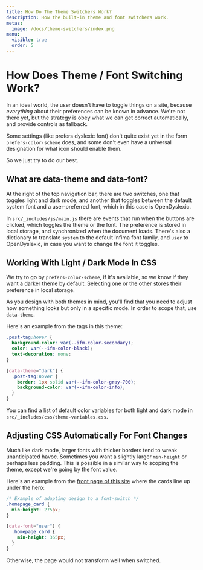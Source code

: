 ```yaml
---
title: How Do The Theme Switchers Work?
description: How the built-in theme and font switchers work.
metas:
  image: /docs/theme-switchers/index.png
menu:
  visible: true
  order: 5
---
```


# How Does Theme / Font Switching Work?

In an ideal world, the user doesn't have to toggle things on a 
site, because _everything_ about their preferences can be known
in advance. We're not there yet, but the strategy is obey what
we can get correct automatically, and provide controls as 
fallback.

Some settings (like prefers dyslexic font) don't quite exist yet
in the form `prefers-color-scheme` does, and some don't even have
a universal designation for what icon should enable them.

So we just try to do our best. 

## What are data-theme and data-font? 

At the right of the top navigation bar, there are two switches, 
one that toggles light and dark mode, and another that toggles
between the default system font and a user-preferred font, which
in this case is OpenDyslexic.

In `src/_includes/js/main.js` there are events that run when the
buttons are clicked, which toggles the theme or the font. The 
preference is stored in local storage, and synchronized when the
document loads. There's also a dictionary to translate `system` to 
the default Infima font family, and `user` to OpenDyslexic, in
case you want to change the font it toggles.

## Working With Light / Dark Mode In CSS

We try to go by `prefers-color-scheme`, if it's available, so 
we know if they want a darker theme by default. Selecting one 
or the other stores their preference in local storage. 

As you design with both themes in mind, you'll find that you 
need to adjust how something looks but only in a specific mode.
In order to scope that, use `data-theme`. 

Here's an example from the tags in this theme:

```css 
.post-tag:hover {
  background-color: var(--ifm-color-secondary);
  color: var(--ifm-color-black);
  text-decoration: none;
}

[data-theme="dark"] {
  .post-tag:hover {
    border: 1px solid var(--ifm-color-gray-700);
    background-color: var(--ifm-color-info);
  }
}
```

You can find a list of default color variables for both light and
dark mode in `src/_includes/css/theme-variables.css`.

## Adjusting CSS Automatically For Font Changes

Much like dark mode, larger fonts with thicker borders tend to wreak
unanticipated havoc. Sometimes you want a slightly larger `min-height`
or perhaps less padding. This is possible in a similar way to scoping
the theme, except we're going by the font value.

Here's an example from the [front page of this site](/) where the cards
line up under the hero:

```css
/* Example of adapting design to a font-switch */
.homepage_card {
  min-height: 275px;
}

[data-font="user"] {
  .homepage_card {
    min-height: 365px;
  }
}
```

Otherwise, the page would not transform well when switched.